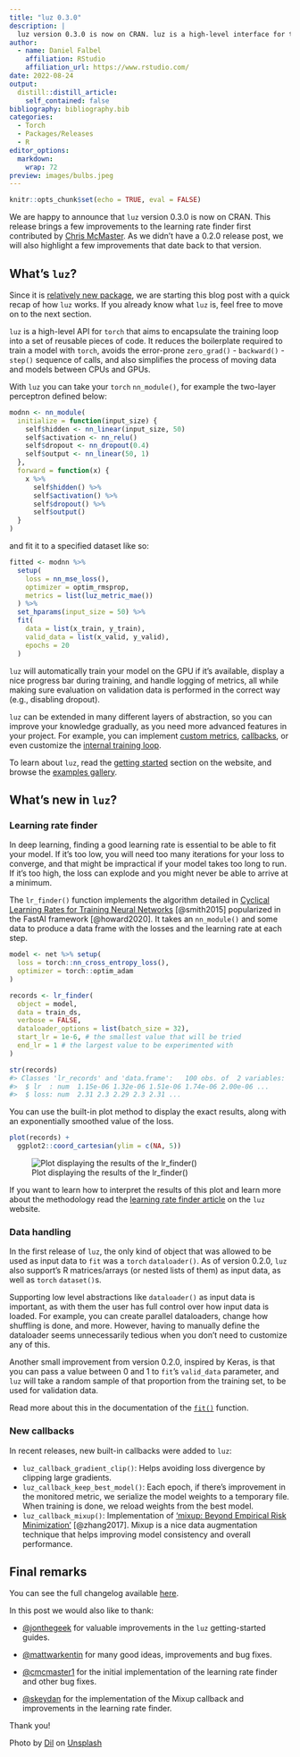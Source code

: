 ```yaml
---
title: "luz 0.3.0"
description: |
  luz version 0.3.0 is now on CRAN. luz is a high-level interface for torch.
author:
  - name: Daniel Falbel
    affiliation: RStudio
    affiliation_url: https://www.rstudio.com/
date: 2022-08-24
output:
  distill::distill_article:
    self_contained: false
bibliography: bibliography.bib
categories:
  - Torch
  - Packages/Releases
  - R
editor_options: 
  markdown: 
    wrap: 72
preview: images/bulbs.jpeg
---
```


```r
knitr::opts_chunk$set(echo = TRUE, eval = FALSE)
```

We are happy to announce that `luz` version 0.3.0 is now on CRAN. This
release brings a few improvements to the learning rate finder
first contributed by [Chris
McMaster](https://github.com/cmcmaster1). As we didn't have a
0.2.0 release post, we will also highlight a few improvements that
date back to that version.

## What's `luz`?

Since it is [relatively new
package](https://blogs.rstudio.com/ai/posts/2021-06-17-luz/), we are
starting this blog post with a quick recap of how `luz` works. If you
already know what `luz` is, feel free to move on to the next section.

`luz` is a high-level API for `torch` that aims to encapsulate the training
loop into a set of reusable pieces of code. It reduces the boilerplate
required to train a model with `torch`, avoids the error-prone
`zero_grad()` - `backward()` - `step()` sequence of calls, and also
simplifies the process of moving data and models between CPUs and GPUs.

With `luz` you can take your `torch` `nn_module()`, for example the
two-layer perceptron defined below:

```r
modnn <- nn_module(
  initialize = function(input_size) {
    self$hidden <- nn_linear(input_size, 50)
    self$activation <- nn_relu()
    self$dropout <- nn_dropout(0.4)
    self$output <- nn_linear(50, 1)
  },
  forward = function(x) {
    x %>% 
      self$hidden() %>% 
      self$activation() %>% 
      self$dropout() %>% 
      self$output()
  }
)
```

and fit it to a specified dataset like so:

```r
fitted <- modnn %>% 
  setup(
    loss = nn_mse_loss(),
    optimizer = optim_rmsprop,
    metrics = list(luz_metric_mae())
  ) %>% 
  set_hparams(input_size = 50) %>% 
  fit(
    data = list(x_train, y_train),
    valid_data = list(x_valid, y_valid),
    epochs = 20
  )
```

`luz` will automatically train your model on the GPU if it's available,
display a nice progress bar during training, and handle logging of metrics,
all while making sure evaluation on validation data is performed in the correct way
(e.g., disabling dropout).

`luz` can be extended in many different layers of abstraction, so you can
improve your knowledge gradually, as you need more advanced features in your
project. For example, you can implement [custom
metrics](https://mlverse.github.io/luz/reference/luz_metric.html),
[callbacks](https://mlverse.github.io/luz/reference/luz_callback.html),
or even customize the [internal training
loop](https://mlverse.github.io/luz/articles/custom-loop.html).

To learn about `luz`, read the [getting
started](https://mlverse.github.io/luz/articles/get-started.html)
section on the website, and browse the [examples
gallery](https://mlverse.github.io/luz/articles/examples/index.html).

## What's new in `luz`?

### Learning rate finder

In deep learning, finding a good learning rate is essential to be able
to fit your model. If it's too low, you will need too many iterations
for your loss to converge, and that might be impractical if your model
takes too long to run. If it's too high, the loss can explode and you
might never be able to arrive at a minimum.

The `lr_finder()` function implements the algorithm detailed in [Cyclical Learning Rates for
Training Neural Networks](https://arxiv.org/abs/1506.01186)
[@smith2015] popularized in the FastAI framework [@howard2020]. It
takes an `nn_module()` and some data to produce a data frame with the
losses and the learning rate at each step.

```r
model <- net %>% setup(
  loss = torch::nn_cross_entropy_loss(),
  optimizer = torch::optim_adam
)

records <- lr_finder(
  object = model, 
  data = train_ds, 
  verbose = FALSE,
  dataloader_options = list(batch_size = 32),
  start_lr = 1e-6, # the smallest value that will be tried
  end_lr = 1 # the largest value to be experimented with
)

str(records)
#> Classes 'lr_records' and 'data.frame':   100 obs. of  2 variables:
#>  $ lr  : num  1.15e-06 1.32e-06 1.51e-06 1.74e-06 2.00e-06 ...
#>  $ loss: num  2.31 2.3 2.29 2.3 2.31 ...
```

You can use the built-in plot method to display the exact results, along
with an exponentially smoothed value of the loss.

```r
plot(records) +
  ggplot2::coord_cartesian(ylim = c(NA, 5))
```

![Plot displaying the results of the lr_finder()](images/lr-finder.png)

If you want to learn how to interpret the results of this plot and learn
more about the methodology read the [learning rate finder
article](https://mlverse.github.io/luz/articles/lr-finder.html) on the
`luz` website.

### Data handling

In the first release of `luz`, the only kind of object that was allowed to
be used as input data to `fit` was a `torch` `dataloader()`. As of version
0.2.0, `luz` also support's R matrices/arrays (or nested lists of them) as
input data, as well as `torch` `dataset()`s.

Supporting low level abstractions like `dataloader()` as input data is
important, as with them the user has full control over how input
data is loaded. For example, you can create parallel dataloaders,
change how shuffling is done, and more. However, having to manually
define the dataloader seems unnecessarily tedious when you don't need to
customize any of this.

Another small improvement from version 0.2.0, inspired by Keras, is that
you can pass a value between 0 and 1 to `fit`'s `valid_data` parameter, and `luz` will
take a random sample of that proportion from the training set, to be used for
validation data.

Read more about this in the documentation of the
[`fit()`](https://mlverse.github.io/luz/reference/fit.luz_module_generator.html#arguments)
function.

### New callbacks

In recent releases, new built-in callbacks were added to `luz`:

-   `luz_callback_gradient_clip()`: Helps avoiding loss divergence by
    clipping large gradients.
-   `luz_callback_keep_best_model()`: Each epoch, if there's improvement
    in the monitored metric, we serialize the model weights to a temporary
    file. When training is done, we reload weights from the best model.
-   `luz_callback_mixup()`: Implementation of ['mixup: Beyond Empirical
    Risk Minimization'](https://arxiv.org/abs/1710.09412)
    [@zhang2017]. Mixup is a nice data augmentation technique that
    helps improving model consistency and overall performance.

## Final remarks

You can see the full changelog available
[here](https://mlverse.github.io/luz/news/index.html).

In this post we would also like to thank:

-   [\@jonthegeek](https://github.com/jonthegeek) for valuable
    improvements in the `luz` getting-started guides.

-   [\@mattwarkentin](https://github.com/mattwarkentin) for many good
    ideas, improvements and bug fixes.

-   [\@cmcmaster1](https://github.com/cmcmaster1) for the initial
    implementation of the learning rate finder and other bug fixes.

-   [\@skeydan](https://github.com/skeydan) for the implementation of the Mixup callback and improvements in the learning rate finder.

Thank you!

Photo by <a href="https://unsplash.com/@visualsbydil?utm_source=unsplash&utm_medium=referral&utm_content=creditCopyText">Dil</a> on <a href="https://unsplash.com/s/photos/light-bulb?utm_source=unsplash&utm_medium=referral&utm_content=creditCopyText">Unsplash</a>
